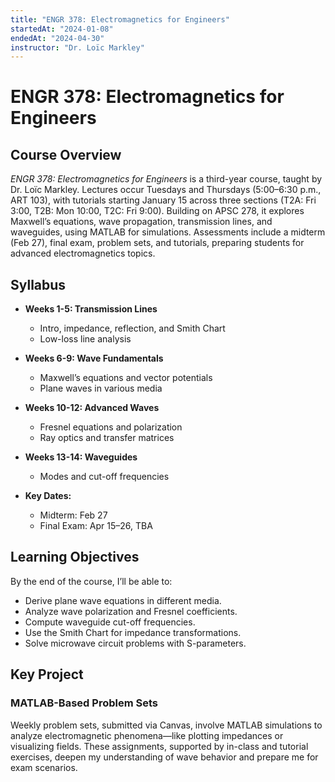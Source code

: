 ```yaml
---
title: "ENGR 378: Electromagnetics for Engineers"
startedAt: "2024-01-08"
endedAt: "2024-04-30"
instructor: "Dr. Loïc Markley"
---
```

# ENGR 378: Electromagnetics for Engineers

## Course Overview

*ENGR 378: Electromagnetics for Engineers* is a third-year course, taught by Dr. Loïc Markley. Lectures occur Tuesdays and Thursdays (5:00–6:30 p.m., ART 103), with tutorials starting January 15 across three sections (T2A: Fri 3:00, T2B: Mon 10:00, T2C: Fri 9:00). Building on APSC 278, it explores Maxwell’s equations, wave propagation, transmission lines, and waveguides, using MATLAB for simulations. Assessments include a midterm (Feb 27), final exam, problem sets, and tutorials, preparing students for advanced electromagnetics topics.

## Syllabus

- **Weeks 1-5: Transmission Lines**  
  - Intro, impedance, reflection, and Smith Chart  
  - Low-loss line analysis  

- **Weeks 6-9: Wave Fundamentals**  
  - Maxwell’s equations and vector potentials  
  - Plane waves in various media  

- **Weeks 10-12: Advanced Waves**  
  - Fresnel equations and polarization  
  - Ray optics and transfer matrices  

- **Weeks 13-14: Waveguides**  
  - Modes and cut-off frequencies  

- **Key Dates:**  
  - Midterm: Feb 27  
  - Final Exam: Apr 15–26, TBA  

## Learning Objectives

By the end of the course, I’ll be able to:  
- Derive plane wave equations in different media.  
- Analyze wave polarization and Fresnel coefficients.  
- Compute waveguide cut-off frequencies.  
- Use the Smith Chart for impedance transformations.  
- Solve microwave circuit problems with S-parameters.  

## Key Project

### MATLAB-Based Problem Sets  
Weekly problem sets, submitted via Canvas, involve MATLAB simulations to analyze electromagnetic phenomena—like plotting impedances or visualizing fields. These assignments, supported by in-class and tutorial exercises, deepen my understanding of wave behavior and prepare me for exam scenarios.